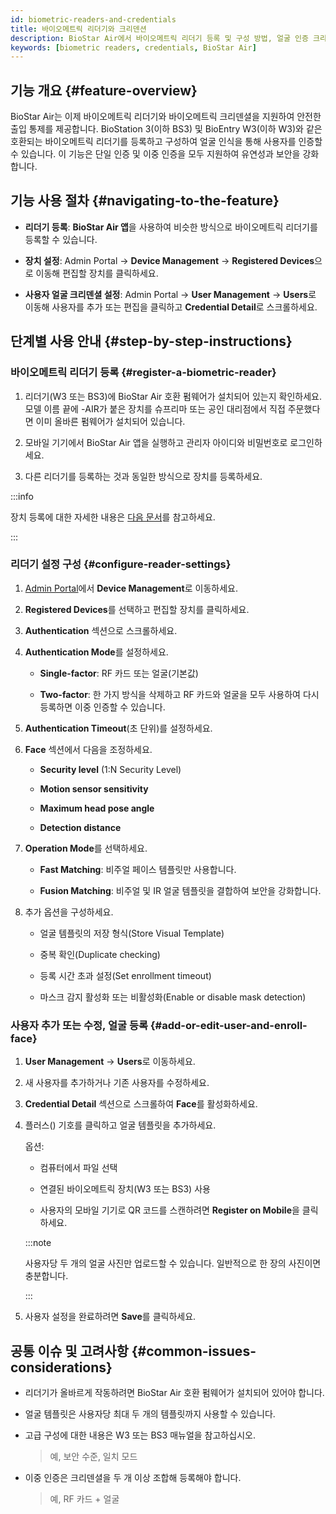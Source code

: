 ```yaml
---
id: biometric-readers-and-credentials
title: 바이오메트릭 리더기와 크리덴션
description: BioStar Air에서 바이오메트릭 리더기 등록 및 구성 방법, 얼굴 인증 크리덴셜 등록 방법, BioStation 3 및 BioEntry W3 장치에 대한 단일 또는 이중 인증을 설정 방법을 안내합니다.
keywords: [biometric readers, credentials, BioStar Air]
---
```


## 기능 개요 {#feature-overview}

BioStar Air는 이제 바이오메트릭 리더기와 바이오메트릭 크리덴셜을 지원하여 안전한 출입 통제를 제공합니다. BioStation 3(이하 BS3) 및 BioEntry W3(이하 W3)와 같은 호환되는 바이오메트릭 리더기를 등록하고 구성하여 얼굴 인식을 통해 사용자를 인증할 수 있습니다. 이 기능은 단일 인증 및 이중 인증을 모두 지원하여 유연성과 보안을 강화합니다.


## 기능 사용 절차 {#navigating-to-the-feature}

* **리더기 등록**: **BioStar Air 앱**을 사용하여 비슷한 방식으로 바이오메트릭 리더기를 등록할 수 있습니다.

* **장치 설정**: Admin Portal → **Device Management** → **Registered Devices**으로 이동해 편집할 장치를 클릭하세요.

* **사용자 얼굴 크리덴셜 설정**: Admin Portal → **User Management** → **Users**로 이동해 사용자를 추가 또는 편집을 클릭하고 **Credential Detail**로 스크롤하세요.


## 단계별 사용 안내 {#step-by-step-instructions}

<Steps>
<Step>

### 바이오메트릭 리더기 등록 {#register-a-biometric-reader}

1. 리더기(W3 또는 BS3)에 BioStar Air 호환 펌웨어가 설치되어 있는지 확인하세요. 모델 이름 끝에 -AIR가 붙은 장치를 슈프리마 또는 공인 대리점에서 직접 주문했다면 이미 올바른 펌웨어가 설치되어 있습니다.

1. 모바일 기기에서 BioStar Air 앱을 실행하고 관리자 아이디와 비밀번호로 로그인하세요.

1. 다른 리더기를 등록하는 것과 동일한 방식으로 장치를 등록하세요.

:::info

장치 등록에 대한 자세한 내용은 [다음 문서](managing-registered-devices#registering-a-new-device)를 참고하세요.

:::

</Step>
<Step>

### 리더기 설정 구성 {#configure-reader-settings}

1. [Admin Portal](https://admin.biostarair.com)에서 **Device Management**로 이동하세요.

1. **Registered Devices**를 선택하고 편집할 장치를 클릭하세요.

1. **Authentication** 섹션으로 스크롤하세요.

1. **Authentication Mode**를 설정하세요.

    * **Single-factor**: RF 카드 또는 얼굴(기본값)

    * **Two-factor**: 한 가지 방식을 삭제하고 RF 카드와 얼굴을 모두 사용하여 다시 등록하면 이중 인증할 수 있습니다.

1. **Authentication Timeout**(초 단위)를 설정하세요.

1. **Face** 섹션에서 다음을 조정하세요.

    * **Security level** (1:N Security Level)

    * **Motion sensor sensitivity**

    * **Maximum head pose angle**

    * **Detection distance**

1. **Operation Mode**를 선택하세요.

    * **Fast Matching**: 비주얼 페이스 템플릿만 사용합니다.

    * **Fusion Matching**: 비주얼 및 IR 얼굴 템플릿을 결합하여 보안을 강화합니다.

1. 추가 옵션을 구성하세요.

    * 얼굴 템플릿의 저장 형식(Store Visual Template)

    * 중복 확인(Duplicate checking)

    * 등록 시간 초과 설정(Set enrollment timeout)

    * 마스크 감지 활성화 또는 비활성화(Enable or disable mask detection)

</Step>
<Step>

### 사용자 추가 또는 수정, 얼굴 등록 {#add-or-edit-user-and-enroll-face}

1. **User Management** → **Users**로 이동하세요.

1. 새 사용자를 추가하거나 기존 사용자를 수정하세요.

1. **Credential Detail** 섹션으로 스크롤하여 **Face**를 활성화하세요.

1. 플러스() 기호를 클릭하고 얼굴 템플릿을 추가하세요.

    옵션:

    * 컴퓨터에서 파일 선택

    * 연결된 바이오메트릭 장치(W3 또는 BS3) 사용

    * 사용자의 모바일 기기로 QR 코드를 스캔하려면 **Register on Mobile**을 클릭하세요.

    :::note

    사용자당 두 개의 얼굴 사진만 업로드할 수 있습니다. 일반적으로 한 장의 사진이면 충분합니다.

    :::

1. 사용자 설정을 완료하려면 **Save**를 클릭하세요.

</Step>

</Steps>


## 공통 이슈 및 고려사항 {#common-issues-considerations}

* 리더기가 올바르게 작동하려면 BioStar Air 호환 펌웨어가 설치되어 있어야 합니다.

* 얼굴 템플릿은 사용자당 최대 두 개의 템플릿까지 사용할 수 있습니다.

* 고급 구성에 대한 내용은 W3 또는 BS3 매뉴얼을 참고하십시오.

  > 예, 보안 수준, 일치 모드

* 이중 인증은 크리덴셜을 두 개 이상 조합해 등록해야 합니다.

  > 예, RF 카드 + 얼굴